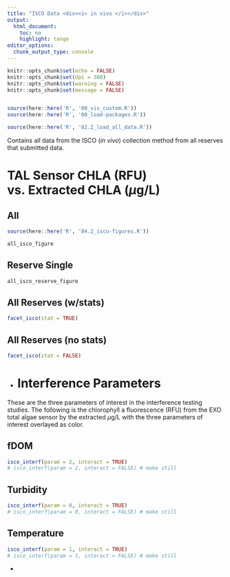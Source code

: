 ---
title: "ISCO Data <div><i> in vivo </i></div>"
output:
  html_document:
    toc: no
    highlight: tango
editor_options:
  chunk_output_type: console
---

```{r setup, include = FALSE}
knitr::opts_chunk$set(echo = FALSE)
knitr::opts_chunk$set(dpi = 300)
knitr::opts_chunk$set(warning = FALSE)
knitr::opts_chunk$set(message = FALSE)


source(here::here('R', '00_vis_custom.R'))
source(here::here('R', '00_load-packages.R'))
```

```{r load-data, include = FALSE, results = FALSE}

source(here::here('R', '02.2_load_all_data.R'))

```

Contains all data from the ISCO (*in vivo*) collection method from all reserves that submitted data.

# TAL Sensor CHLA (RFU) vs. Extracted CHLA ($\mu$g/L) {.tabset .tabset-pills}

## All 

```{r}
source(here::here('R', '04.2_isco-figures.R'))

all_isco_figure
```

## Reserve Single

```{r}
all_isco_reserve_figure
```

## All Reserves (w/stats)

```{r}
facet_isco(stat = TRUE)
```

## All Reserves (no stats)

```{r}
facet_isco(stat = FALSE)
```

{-}

# Interference Parameters {.tabset .tabset-pills}

These are the three parameters of interest in the interference testing studies. The following is the chlorophyll a fluorescence (RFU) from the EXO total algae sensor by the extracted $\mu$g/L with the three parameters of interest overlayed as color.


## fDOM 

```{r isco-fdom-interf}
isco_interf(param = 2, interact = TRUE)
# isco_interf(param = 2, interact = FALSE) # make still
```

## Turbidity 

```{r isco-turb-interf}
isco_interf(param = 0, interact = TRUE)
# isco_interf(param = 0, interact = FALSE) # make still
```

## Temperature 

```{r temp-interf}
isco_interf(param = 1, interact = TRUE)
# isco_interf(param = 1, interact = FALSE) # make still
```

{-}
